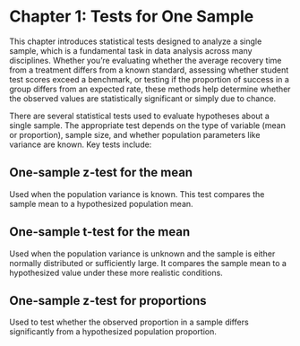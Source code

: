 # Chapter 1: Tests for One Sample {.unnumbered}
This chapter introduces statistical tests designed to analyze a single sample, which is a fundamental task in data analysis across many disciplines. Whether you're evaluating whether the average recovery time from a treatment differs from a known standard, assessing whether student test scores exceed a benchmark, or testing if the proportion of success in a group differs from an expected rate, these methods help determine whether the observed values are statistically significant or simply due to chance.

There are several statistical tests used to evaluate hypotheses about a single sample. The appropriate test depends on the type of variable (mean or proportion), sample size, and whether population parameters like variance are known. Key tests include:

## One-sample z-test for the mean
Used when the population variance is known. This test compares the sample mean to a hypothesized population mean.

## One-sample t-test for the mean
Used when the population variance is unknown and the sample is either normally distributed or sufficiently large. It compares the sample mean to a hypothesized value under these more realistic conditions.

## One-sample z-test for proportions
Used to test whether the observed proportion in a sample differs significantly from a hypothesized population proportion.

